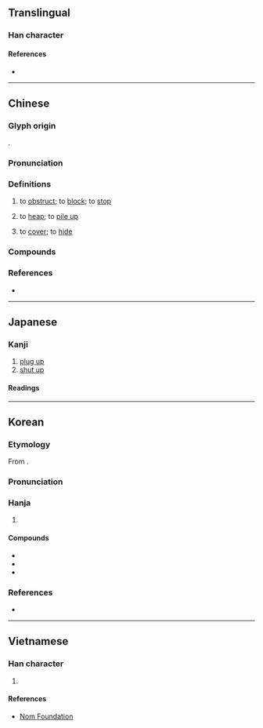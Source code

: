 {{character info}}
==Translingual==

===Han character===
{{Han char|rn=32|rad=土|as=13|sn=16|four=00104|canj=YVGG|ids=⿱雍土}}

====References====
* {{Han ref|kx=0240.180|dkj=05524|dj=0480.040|hdz=10493.040|uh=58C5|ud=22725|bh=BEC3|bd=48835}}

----

==Chinese==
{{zh-forms|alt=㙲,雍,邕,廱,𡓱,𡔏,㽫}}

===Glyph origin===
{{Han etym}}
{{Han compound|雍|土|ls=psc|c1=p|c2=s|t2=soil; ground}}.

===Pronunciation===
{{zh-pron
|m=yōng,yǒng
|c=jung2,jung1,ngung1
|h=pfs=yûng
|mn=iong/èng
|mc=y
|oc=y
|cat=n
}}

===Definitions===
{{zh-hanzi}}

# {{lb|zh|literary}} to [[obstruct]]; to [[block]]; to [[stop]]
# {{lb|zh|literary}} to [[heap]]; to [[pile up]]
# {{lb|zh|literary}} to [[cover]]; to [[hide]]

===Compounds===
{{zh-der|交通壅塞|培壅|壅土|壅塞|壅滯|壅蔽|壅門|壅閉|懸壅垂|鄣壅|壅肥}}

===References===
* {{R:yue:Hanzi}}

----

==Japanese==

===Kanji===
{{ja-kanji|grade=|rs=土13}}

# [[plug up]]
# [[shut up]]

====Readings====
{{ja-readings|goon=[[ゆ]] (yu)|kanon=[[よう]] (yō)|kun=[[ふさぐ]] (fusagu)}}

----

==Korean==

===Etymology===
From {{der|ko|ltc|sort=옹|-}} {{ltc-l|壅|id=2}}.
{{hanja-ety
|dk={{hanja-dongguk|ᅙᅩᇰ〯|qwǒng}}
|m={{hanja-hunmong|오ᇰ〯|wǒng|雜語#하05A}}
|mh=[[붓도도다|붓도돌〮]] 오ᇰ〯 
|m2={{hanja-sinjeung|&nbsp;옹|wong}}
|m2h=[[막다|마ᄀᆞᆯ]] 옹
}}
===Pronunciation===
{{ko-hanja-pron|옹|l=y}}

===Hanja===
{{ko-hanja-search}}
{{ko-hanja|막다|막을|옹}}

# {{hanja form of|옹|to [[block]]; to [[obstruct]]}}

====Compounds====
{{der-top3|Compounds}}
* {{ko-l|옹졸|壅拙}}
* {{ko-l|옹색|壅塞}}
* {{ko-l|옹고집|壅固執}}
{{der-bottom}}

===References===
* {{R:hanjadoc|2006}}

----

==Vietnamese==

===Han character===
{{vi-readings|reading=ung|rs=土13}}

# {{rfdef|vi|sort=土13}}

====References====
* [http://nomfoundation.org/common/nom_details.php?codepoint=58c5 Nom Foundation]